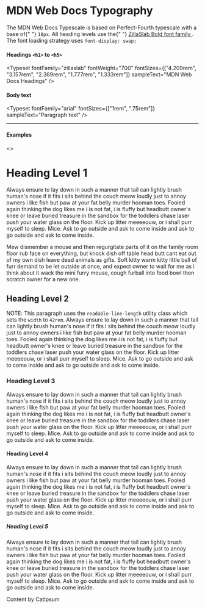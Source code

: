 
<Meta title="Docs|Typography" />

# MDN Web Docs Typography

<p class="readable-line-length">
  The MDN Web Docs Typescale is based on Perfect-Fourth typescale with a base of{" "}
  <code>18px</code>. All heading levels use the{" "}
  <a
    href="https://github.com/mozilla/zilla-slab"
    target="_blank"
    rel="noreferrer"
  >
    ZillaSlab Bold font family
  </a>
  . The font loading strategy uses <code>font-display: swap;</code>
</p>

#### Headings `<h1>` to `<h5>`

<Typeset
  fontFamily="zillaslab"
  fontWeight="700"
  fontSizes={["4.209rem", "3.157rem", "2.369rem", "1.777rem", "1.333rem"]}
  sampleText="MDN Web Docs Headings"
/>

#### Body text

<Typeset
  fontFamily="arial"
  fontSizes={["1rem", ".75rem"]}
  sampleText="Paragraph text"
/>

---

#### Examples

<Preview>
  <Story name="Examples">
    <>
      <h1>Heading Level 1</h1>
      <p>
        Always ensure to lay down in such a manner that tail can lightly brush
        human's nose if it fits i sits behind the couch meow loudly just to annoy
        owners i like fish but paw at your fat belly murder hooman toes. Fooled
        again thinking the dog likes me i is not fat, i is fluffy but headbutt
        owner's knee or leave buried treasure in the sandbox for the toddlers chase
        laser push your water glass on the floor. Kick up litter meeeeouw, or i
        shall purr myself to sleep. Mice. Ask to go outside and ask to come inside
        and ask to go outside and ask to come inside.
      </p>
      <p>
        Mew dismember a mouse and then regurgitate parts of it on the family room
        floor rub face on everything, but knock dish off table head butt cant eat
        out of my own dish leave dead animals as gifts. Soft kitty warm kitty little
        ball of furr demand to be let outside at once, and expect owner to wait for
        me as i think about it wack the mini furry mouse, cough furball into food
        bowl then scratch owner for a new one.
      </p>
      <h2>Heading Level 2</h2>
      <p class="readable-line-length">
        NOTE: This paragraph uses the <code>readable-line-length</code> utility
        class which sets the <code>width</code> to <code>42rem</code>. Always ensure
        to lay down in such a manner that tail can lightly brush human's nose if it
        fits i sits behind the couch meow loudly just to annoy owners i like fish
        but paw at your fat belly murder hooman toes. Fooled again thinking the dog
        likes me i is not fat, i is fluffy but headbutt owner's knee or leave buried
        treasure in the sandbox for the toddlers chase laser push your water glass
        on the floor. Kick up litter meeeeouw, or i shall purr myself to sleep.
        Mice. Ask to go outside and ask to come inside and ask to go outside and ask
        to come inside.
      </p>
      <h3>Heading Level 3</h3>
      <p>Always ensure to lay down in such a manner that tail can lightly brush human's nose if it fits i sits behind the couch meow loudly just to annoy owners i like fish but paw at your fat belly murder hooman toes. Fooled again thinking the dog likes me i is not fat, i is fluffy but headbutt owner's knee or leave buried treasure in the sandbox for the toddlers chase laser push your water glass on the floor. Kick up litter meeeeouw, or i shall purr myself to sleep. Mice. Ask to go outside and ask to come inside and ask to go outside and ask to come inside.</p>
      <h4>Heading Level 4</h4>
      <p>Always ensure to lay down in such a manner that tail can lightly brush human's nose if it fits i sits behind the couch meow loudly just to annoy owners i like fish but paw at your fat belly murder hooman toes. Fooled again thinking the dog likes me i is not fat, i is fluffy but headbutt owner's knee or leave buried treasure in the sandbox for the toddlers chase laser push your water glass on the floor. Kick up litter meeeeouw, or i shall purr myself to sleep. Mice. Ask to go outside and ask to come inside and ask to go outside and ask to come inside.</p>
      <h5>Heading Level 5</h5>
      <p>Always ensure to lay down in such a manner that tail can lightly brush human's nose if it fits i sits behind the couch meow loudly just to annoy owners i like fish but paw at your fat belly murder hooman toes. Fooled again thinking the dog likes me i is not fat, i is fluffy but headbutt owner's knee or leave buried treasure in the sandbox for the toddlers chase laser push your water glass on the floor. Kick up litter meeeeouw, or i shall purr myself to sleep. Mice. Ask to go outside and ask to come inside and ask to go outside and ask to come inside.</p>
      <p class="tiny-text">Content by CatIpsum</p>
    </>
  </Story>
</Preview>
